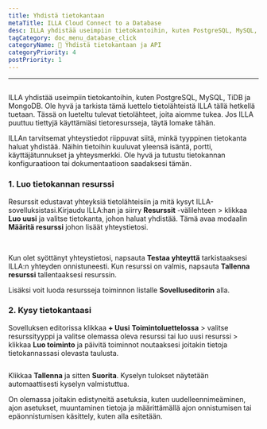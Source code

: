 ```yaml
---
title: Yhdistä tietokantaan
metaTitle: ILLA Cloud Connect to a Database
desc: ILLA yhdistää useimpiin tietokantoihin, kuten PostgreSQL, MySQL, TiDB ja MongoDB
tagCategory: doc_menu_database_click
categoryName: 📲 Yhdistä tietokantaan ja API
categoryPriority: 4
postPriority: 1
---
```


* * *

## <h2 hidden>Yhdistä tietokantaan</h2>

ILLA yhdistää useimpiin tietokantoihin, kuten PostgreSQL, MySQL, TiDB ja MongoDB. Ole hyvä ja tarkista tämä luettelo tietolähteistä ILLA tällä hetkellä tuetaan. Tässä on lueteltu tulevat tietolähteet, joita aiomme tukea. Jos ILLA puuttuu tiettyjä käyttämiäsi tietoresursseja, täytä lomake tähän.

ILLAn tarvitsemat yhteystiedot riippuvat siitä, minkä tyyppinen tietokanta haluat yhdistää. Näihin tietoihin kuuluvat yleensä isäntä, portti, käyttäjätunnukset ja yhteysmerkki. Ole hyvä ja tutustu tietokannan konfiguraatioon tai dokumentaatioon saadaksesi tämän.

### 1.  Luo tietokannan resurssi

Resurssit edustavat yhteyksiä tietolähteisiin ja mitä kysyt ILLA-sovelluksistasi.Kirjaudu ILLA:han ja siirry **Resurssit** -välilehteen > klikkaa **Luo uusi** ja valitse tietokanta, johon haluat yhdistää. Tämä avaa modaalin **Määritä resurssi** johon lisäät yhteystietosi.

<img
  src='https://cdn.illacloud.com/official-website/img/docs/connect/connect-database/resources.png'
  alt=""
/>
<img
  src='https://cdn.illacloud.com/official-website/img/docs/connect/connect-database/config.png'
  alt=""
/>

Kun olet syöttänyt yhteystietosi, napsauta **Testaa yhteyttä** tarkistaaksesi ILLA:n yhteyden onnistuneesti. Kun resurssi on valmis, napsauta **Tallenna resurssi** tallentaaksesi resurssin.

Lisäksi voit luoda resursseja toiminnon listalle **Sovelluseditorin** alla.

### 2.  Kysy tietokantaasi

Sovelluksen editorissa klikkaa **+ Uusi** **Toimintoluettelossa** > valitse resurssityyppi ja valitse olemassa oleva resurssi tai luo uusi resurssi > klikkaa **Luo toiminto** ja päivitä toiminnot noutaaksesi joitakin tietoja tietokannassasi olevasta taulusta.

<img
  src='https://cdn.illacloud.com/official-website/img/docs/connect/connect-database/action.png'
  alt=""
/>

Klikkaa **Tallenna** ja sitten **Suorita**. Kyselyn tulokset näytetään automaattisesti kyselyn valmistuttua.

On olemassa joitakin edistyneitä asetuksia, kuten uudelleennimeäminen, ajon asetukset, muuntaminen tietoja ja määrittämällä ajon onnistumisen tai epäonnistumisen käsittely, kuten alla esitetään.

<img
  src='https://cdn.illacloud.com/official-website/img/docs/connect/connect-database/run.png'
  alt=""
/>
